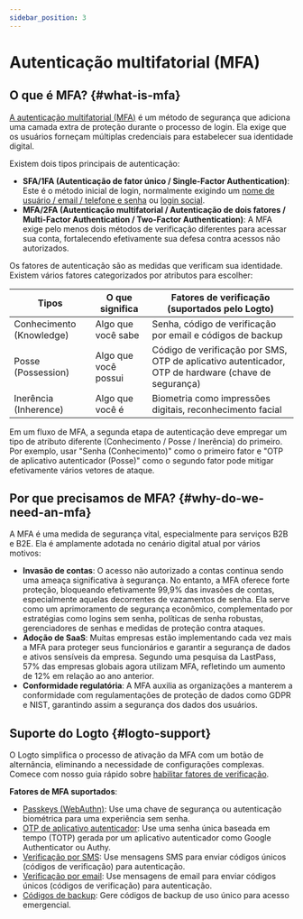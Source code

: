 ```yaml
---
sidebar_position: 3
---
```


# Autenticação multifatorial (MFA)

## O que é MFA? \{#what-is-mfa}

[A autenticação multifatorial (MFA)](https://auth.wiki/mfa) é um método de segurança que adiciona uma camada extra de proteção durante o processo de login. Ela exige que os usuários forneçam múltiplas credenciais para estabelecer sua identidade digital.

Existem dois tipos principais de autenticação:

- **SFA/1FA (Autenticação de fator único / Single-Factor Authentication)**: Este é o método inicial de login, normalmente exigindo um [nome de usuário / email / telefone e senha](/end-user-flows/sign-up-and-sign-in/sign-in) ou [login social](/end-user-flows/sign-up-and-sign-in/social-sign-in).
- **MFA/2FA (Autenticação multifatorial / Autenticação de dois fatores / Multi-Factor Authentication / Two-Factor Authentication)**: A MFA exige pelo menos dois métodos de verificação diferentes para acessar sua conta, fortalecendo efetivamente sua defesa contra acessos não autorizados.

Os fatores de autenticação são as medidas que verificam sua identidade. Existem vários fatores categorizados por atributos para escolher:

| Tipos                    | O que significa      | Fatores de verificação (suportados pelo Logto)                                                      |
| ------------------------ | -------------------- | --------------------------------------------------------------------------------------------------- |
| Conhecimento (Knowledge) | Algo que você sabe   | Senha, código de verificação por email e códigos de backup                                          |
| Posse (Possession)       | Algo que você possui | Código de verificação por SMS, OTP de aplicativo autenticador, OTP de hardware (chave de segurança) |
| Inerência (Inherence)    | Algo que você é      | Biometria como impressões digitais, reconhecimento facial                                           |

Em um fluxo de MFA, a segunda etapa de autenticação deve empregar um tipo de atributo diferente (Conhecimento / Posse / Inerência) do primeiro. Por exemplo, usar "Senha (Conhecimento)" como o primeiro fator e "OTP de aplicativo autenticador (Posse)" como o segundo fator pode mitigar efetivamente vários vetores de ataque.

## Por que precisamos de MFA? \{#why-do-we-need-an-mfa}

A MFA é uma medida de segurança vital, especialmente para serviços B2B e B2E. Ela é amplamente adotada no cenário digital atual por vários motivos:

- **Invasão de contas**: O acesso não autorizado a contas continua sendo uma ameaça significativa à segurança. No entanto, a MFA oferece forte proteção, bloqueando efetivamente 99,9% das invasões de contas, especialmente aquelas decorrentes de vazamentos de senha. Ela serve como um aprimoramento de segurança econômico, complementado por estratégias como logins sem senha, políticas de senha robustas, gerenciadores de senhas e medidas de proteção contra ataques.
- **Adoção de SaaS**: Muitas empresas estão implementando cada vez mais a MFA para proteger seus funcionários e garantir a segurança de dados e ativos sensíveis da empresa. Segundo uma pesquisa da LastPass, 57% das empresas globais agora utilizam MFA, refletindo um aumento de 12% em relação ao ano anterior.
- **Conformidade regulatória**: A MFA auxilia as organizações a manterem a conformidade com regulamentações de proteção de dados como GDPR e NIST, garantindo assim a segurança dos dados dos usuários.

## Suporte do Logto \{#logto-support}

O Logto simplifica o processo de ativação da MFA com um botão de alternância, eliminando a necessidade de configurações complexas. Comece com nosso guia rápido sobre [habilitar fatores de verificação](/end-user-flows/mfa/configure-mfa).

**Fatores de MFA suportados**:

- [Passkeys (WebAuthn)](/end-user-flows/mfa/webauthn): Use uma chave de segurança ou autenticação biométrica para uma experiência sem senha.
- [OTP de aplicativo autenticador](/end-user-flows/mfa/authenticator-app-otp): Use uma senha única baseada em tempo (TOTP) gerada por um aplicativo autenticador como Google Authenticator ou Authy.
- [Verificação por SMS](/end-user-flows/mfa/sms-mfa): Use mensagens SMS para enviar códigos únicos (códigos de verificação) para autenticação.
- [Verificação por email](/end-user-flows/mfa/email-mfa): Use mensagens de email para enviar códigos únicos (códigos de verificação) para autenticação.
- [Códigos de backup](/end-user-flows/mfa/backup-codes): Gere códigos de backup de uso único para acesso emergencial.
